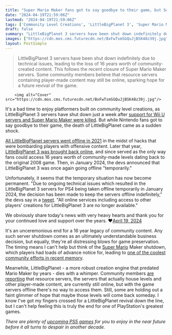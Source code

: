 ```yaml
---
title: "Super Mario Maker fans got to say goodbye to their game, but Sony just unceremoniously pulled the plug on LittleBigPlanet and 16 years of community creations"
date: "2024-04-19T21:59:06Z"
lastmod: "2024-04-19T21:59:06Z"
tags: ['Community Level Creations', 'LittleBigPlanet 3', 'Super Mario Maker', 'Mario Maker', 'LittleBigPlanet', 'Super Mario', 'Community Engine', 'Player-Made Content', 'Resource Servers', 'Upcoming PS5 Games']
draft: false
summary: "LittleBigPlanet 3 servers have been shut down indefinitely due to technical issues, leading to the loss of 16 years worth of community-created content. This follows the recent closure of Super Mario Maker servers. Some community members believe that resource servers containing player-made content may still be online, sparking hope for a future revival of the game."
images: ["https://cdn.mos.cms.futurecdn.net/BxFwTsmSGQuJjBSK48z39j.jpg"]
layout: PostSimple
---
```

> LittleBigPlanet 3 servers have been shut down indefinitely due to technical issues, leading to the loss of 16 years worth of community-created content. This follows the recent closure of Super Mario Maker servers. Some community members believe that resource servers containing player-made content may still be online, sparking hope for a future revival of the game.


        <img alt="Cover" src="https://cdn.mos.cms.futurecdn.net/BxFwTsmSGQuJjBSK48z39j.jpg"/>
        
It's a bad time to enjoy platformers built on community level creations, as LittleBigPlanet 3 servers have shut down just a week after [support for Wii U servers and Super Mario Maker were killed](https://www.gamesradar.com/legendary-mario-dev-says-the-wild-rush-to-beat-every-super-mario-maker-level-before-servers-died-is-actually-pretty-cool/). But while Nintendo fans got to say goodbye to their game, the death of LittleBigPlanet came as a sudden shock.

[All LittleBigPlanet servers went offline in 2021](https://www.gamesradar.com/sony-turns-off-littlebigplanet-servers-after-recent-attacks-target-community-members/) in the midst of hacks that were bombarding players with offensive content. Later that year, [LittleBigPlanet 3 was brought back online](https://www.gamesradar.com/littlebigplanet-3-comes-back-online-but-only-on-ps4/), and since served as the only way fans could access 16 years worth of community-made levels dating back to the original 2008 game. Then, in January 2024, the devs announced that LittleBigPlanet 3 was once again going offline "temporarily."

Unfortunately, it seems that the temporary situation has now become permanent. "Due to ongoing technical issues which resulted in the LittleBigPlanet 3 servers for PS4 being taken offline temporarily in January 2024, the decision has been made to keep the servers offline indefinitely," the devs say in a [tweet](https://twitter.com/LittleBigPlanet/status/1781427669801820406). "All online services including access to other players' creations for LittleBigPlanet 3 are no longer available." 

We obviously share today's news with very heavy hearts and thank you for your continued love and support over the years. ❤️[April 19, 2024](https://twitter.com/LittleBigPlanet/status/1781427671873826935)

It's an unceremonious end for a 16 year legacy of community content. Any such server shutdown comes as an ultimately understandable business decision, but equally, they're all distressing blows for game preservation. The timing means I can't help but think of the [Super Mario](https://www.gamesradar.com/uk/tag/super-mario/) Maker shutdown, which players had loads of advance notice for, leading to [one of the coolest community efforts in recent memory](https://www.gamesradar.com/after-280000-attempts-the-final-level-of-super-mario-maker-turns-out-to-be-a-fake-and-now-players-can-start-celebrating-a-victory-they-already-achieved-a-week-ago/).

Meanwhile, LittleBigPlanet - a more robust creation engine that predated Mario Maker by years - dies with a whimper. Community members [are reporting](https://twitter.com/LBPUnion/status/1781404355742101646) that resource servers, the servers that actually house levels and other player-made content, are currently still online, but with the game servers offline there's no way to access them. Still, some are holding out a faint glimmer of hope that maybe those levels will come back someday. I know I've got my fingers crossed for a LittleBigPlanet revival down the line, but I can't help feeling this is truly the end for one of PlayStation's greatest games.

*There are plenty of *[<em>upcoming PS5 games</em>](https://www.gamesradar.com/upcoming-ps5-games/)* for you to enjoy in the near future before it all turns to despair in another decade.* 
        